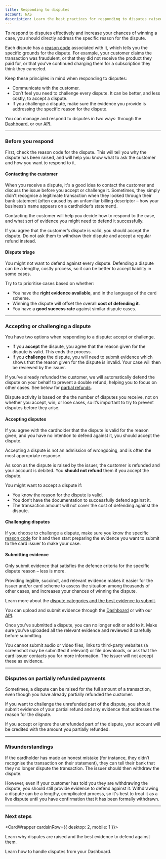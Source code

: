 ```yaml
---
title: Responding to disputes
account: NAS
description: Learn the best practices for responding to disputes raised against you.
---
```


To respond to disputes effectively and increase your chances of winning a case, you should directly address the specific reason for the dispute.

Each dispute has a [reason code](/resources/codes/chargeback-codes) associated with it, which tells you the specific grounds for the dispute. For example, your customer claims the transaction was fraudulent, or that they did not receive the product they paid for, or that you’ve continued charging them for a subscription they think they canceled.

Keep these principles in mind when responding to disputes:

- Communicate with the customer.
- Don’t feel you need to challenge every dispute. It can be better, and less costly, to accept a dispute.
- If you challenge a dispute, make sure the evidence you provide is addressing the specific reason for the dispute.

<TipBox variant="tip">

You can manage and respond to disputes in two ways: through the [Dashboard](/dashboard/manage-disputes), or our [API](/risk-management/disputes/disputes-api).

</TipBox>

---

### Before you respond

First, check the reason code for the dispute. This will tell you why the dispute has been raised, and will help you know what to ask the customer and how you want to respond to it.

#### Contacting the customer
When you receive a dispute, it's a good idea to contact the customer and discuss the issue before you accept or challenge it. Sometimes, they simply didn’t recognise a legitimate transaction when they looked through their bank statement (often caused by an unfamiliar billing descriptor – how your business’s name appears on a cardholder’s statement).

Contacting the customer will help you decide how to respond to the case, and what sort of evidence you might need to defend it successfully.

<TipBox variant="info">

If you agree that the customer’s dispute is valid, you should accept the dispute. Do not ask them to withdraw their dispute and accept a regular refund instead.

</TipBox>

#### Dispute triage

You might not want to defend against every dispute. Defending a dispute can be a lengthy, costly process, so it can be better to accept liability in some cases.

Try to to prioritise cases based on whether:

- You have the **right evidence available**, and in the language of the card scheme.
- Winning the dispute will offset the overall **cost of defending it**.
- You have a **good success rate** against similar dispute cases.

---

### Accepting or challenging a dispute

You have two options when responding to a dispute: accept or challenge.

- If you **accept** the dispute, you agree that the reason given for the dispute is valid. This ends the process.
- If you **challenge** the dispute, you will need to submit evidence which shows that the reason given for the dispute is invalid. Your case will then be reviewed by the issuer.

<TipBox variant="info">

If you’ve already refunded the customer, we will automatically defend the dispute on your behalf to prevent a double refund, helping you to focus on other cases. See below for [partial refunds](#Disputes_on_partially_refunded_payments).

</TipBox>
<TipBox variant="note">

Dispute activity is based on the the number of disputes you receive, not on whether you accept, win, or lose cases, so it’s important to try to prevent disputes before they arise.

</TipBox>

#### Accepting disputes

If you agree with the cardholder that the dispute is valid for the reason given, and you have no intention to defend against it, you should accept the dispute.

Accepting a dispute is not an admission of wrongdoing, and is often the most appropriate response.

<TipBox variant="info">

As soon as the dispute is raised by the issuer, the customer is refunded and your account is debited. You **should not refund** them if you accept the dispute.

</TipBox>

You might want to accept a dispute if:

- You know the reason for the dispute is valid.
- You don’t have the documentation to successfully defend against it.
- The transaction amount will not cover the cost of defending against the dispute.

#### Challenging disputes

If you choose to challenge a dispute, make sure you know the specific [reason code](/resources/codes/chargeback-codes) for it and then start preparing the evidence you want to submit to the card issuer to make your case.

#### Submitting evidence

Only submit evidence that satisfies the defence criteria for the specific dispute reason – less is more.

Providing legible, succinct, and relevant evidence makes it easier for the issuer and/or card scheme to assess the situation among thousands of other cases, and increases your chances of winning the dispute.

Learn more about the [dispute categories and the best evidence to submit](/risk-management/disputes/responding-to-disputes/dispute-reasons-and-recommended-evidence).

<TipBox variant="tip">

You can upload and submit evidence through the [Dashboard](/dashboard/manage-disputes) or with our [API](/risk-management/disputes/disputes-api).

</TipBox>
<TipBox variant="info">

Once you’ve submitted a dispute, you can no longer edit or add to it. Make sure you’ve uploaded all the relevant evidence and reviewed it carefully before submitting.

</TipBox>
<TipBox variant="note">

You cannot submit audio or video files, links to third-party websites (a screenshot may be submitted if relevant) or file downloads, or ask that the card issuer contacts you for more information. The issuer will not accept these as evidence.

</TipBox>

---

### Disputes on partially refunded payments

Sometimes, a dispute can be raised for the full amount of a transaction, even though you have already partially refunded the customer.

If you want to challenge the unrefunded part of the dispute, you should submit evidence of your partial refund and any evidence that addresses the reason for the dispute.

If you accept or ignore the unrefunded part of the dispute, your account will be credited with the amount you partially refunded.

---

### Misunderstandings
If the cardholder has made an honest mistake (for instance, they didn’t recognise the transaction on their statement), they can tell their bank that they no longer dispute the transaction. The issuer should then withdraw the dispute.

However, even if your customer has told you they are withdrawing the dispute, you should still provide evidence to defend against it. Withdrawing a dispute can be a lengthy, complicated process, so it's best to treat it as a live dispute until you have confirmation that it has been formally withdrawn.

---

### Next steps

<CardWrapper cardsInRow={{ desktop: 2, mobile: 1 }}>
<Card title="Dispute reasons and recommended evidence" href="/risk-management/disputes/responding-to-disputes/dispute-reasons-and-recommended-evidence">

Learn why disputes are raised and the best evidence to defend against them.

</Card>
<Card title="Manage disputes from the Dashboard" href="/dashboard/manage-disputes">

Learn how to handle disputes from your Dashboard.

</Card>
</CardWrapper>
